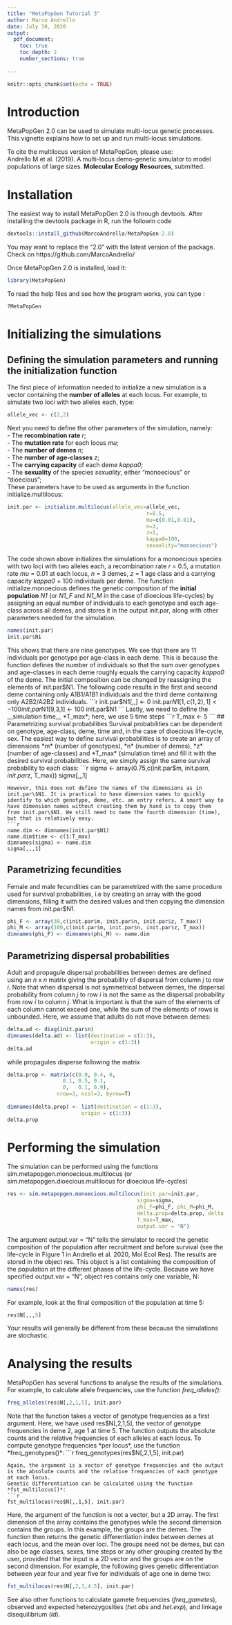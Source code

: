 ```yaml
---
title: "MetaPopGen Tutorial 3"
author: Marco Andrello
date: July 30, 2020
output: 
  pdf_document:
    toc: true
    toc_depth: 2
    number_sections: true
  
---
```


```r
knitr::opts_chunk$set(echo = TRUE)
```

# Introduction

MetaPopGen 2.0 can be used to simulate multi-locus genetic processes. This vignette explains how to set up and run multi-locus simulations.

To cite the multilocus version of MetaPopGen, please use:  
Andrello M et al. (2019). A multi-locus demo-genetic simulator to model populations of large sizes. **Molecular Ecology Resources**, submitted.

# Installation
The easiest way to install MetaPopGen 2.0 is through devtools. After installing the devtools package in R, run the followin code
```r
devtools::install_github(MarcoAndrello/MetaPopGen-2.0)
```
You may want to replace the "2.0" with the latest version of the package. Check on https://github.com/MarcoAndrello/

Once MetaPopGen 2.0 is installed, load it:
```r
library(MetaPopGen)
```
To read the help files and see how the program works, you can type :
```r
?MetaPopGen
```

# Initializing the simulations
## Defining the simulation parameters and running the initialization function
The first piece of information needed to initialize a new simulation is a vector containing the __number of alleles__ at each locus. For example, to simulate two loci with two alleles each, type:
```r
allele_vec <- c(2,2)

```
Next you need to define the other parameters of the simulation, namely:  
- The __recombination rate__ *r*;  
- The __mutation rate__ for each locus *mu*;  
- The __number of demes__ *n*;  
- The __number of age-classes__ *z*;  
- The __carrying capacity__ of each deme *kappa0*;  
- The __sexuality__ of the species *sexuality*, either "monoecious" or "dioecious";  
These parameters have to be used as arguments in the function initialize.multilocus:
```r
init.par <- initialize.multilocus(allele_vec=allele_vec,
                                             r=0.5,
                                             mu=c(0.01,0.01),
                                             n=3,
                                             z=1,
                                             kappa0=100,
                                             sexuality="monoecious")

```
The code shown above initializes the simulations for a monoecious species with two loci with two alleles each, a recombination rate *r* = 0.5, a mutation rate *mu* = 0.01 at each locus, *n* = 3 demes, *z* = 1 age class and a carrying capacity *kappa0* = 100 individuals per deme.
The function initialize.monoecious defines the genetic composition of the __initial population__ *N1* (or *N1_F* and *N1_M* in the case of dioecious life-cycles) by assigning an equal number of individuals to each genotype and each age-class across all demes, and stores it in the output init.par, along with other parameters needed for the simulation.
```r
names(init.par)
init.par$N1
```
This shows that there are nine genotypes. We see that there are 11 individuals per genotype per age-class in each deme. This is because the function defines the number of individuals so that the sum over genotypes and age-classes in each deme roughly equals the carrying capacity *kappa0* of the deme. The initial composition can be changed by reassigning the elements of init.par$N1. The following code results in the first and second deme containing only A1B1/A1B1 individuals and the third deme containing only A2B2/A2B2 individuals.
```r
init.par$N1[,,] <- 0
init.par$N1[1,c(1,2),1] <- 100      
init.par$N1[9,3,1] <- 100
init.par$N1
```
Lastly, we need to define the __simulation time__ *T_max*; here, we use 5 time steps
```r
T_max <- 5
```
## Parametrizing survival probabilities
Survival probabilities can be dependent on genotype, age-class, deme, time and, in the case of dioecious life-cycle, sex. The easiest way to define survival probabilities is to create an array of dimensions *m* (number of genotypes), *n* (number of demes), *z* (number of age-classes) and *T_max* (simulation time) and fill it with the desired survival probabilities. Here, we simply assign the same survival probability to each class:  
```r
sigma <- array(0.75,c(init.par$m, init.par$n, init.par$z, T_max))
sigma[,,,1]
```
However, this does not define the names of the dimensions as in init.par\$N1. It is practical to have dimension names to quickly identify to which genotype, deme, etc. an entry refers. A smart way to have dimension names without creating them by hand is to copy them from init.par\$N1. We still need to name the fourth dimension (time), but that is relatively easy.
```r
name.dim <- dimnames(init.par$N1)
name.dim$time <- c(1:T_max)
dimnames(sigma) <- name.dim
sigma[,,,1]
```
## Parametrizing fecundities
Female and male fecundities can be parametrized with the same procedure used for survival probabilities, i.e by creating an array with the good dimensions, filling it with the desired values and then copying the dimension names from init.par\$N1.
```r
phi_F <- array(30,c(init.par$m, init.par$n, init.par$z, T_max))
phi_M <- array(100,c(init.par$m, init.par$n, init.par$z, T_max))
dimnames(phi_F) <- dimnames(phi_M) <- name.dim
```
## Parametrizing dispersal probabilities
Adult and propagule dispersal probabilities between demes are defined using an *n* x *n* matrix giving the probability of dispersal from column *j* to row *i*. Note that when dispersal is not symmetrical between demes, the dispersal probability from column *j* to row *i* is not the same as the dispersal probability from row *i* to column *j*. What is important is that the sum of the elements of each column cannot exceed one, while the sum of the elements of rows is unbounded. Here, we assume that adults do not move between demes:
```r
delta.ad <- diag(init.par$n)
dimnames(delta.ad) <- list(destination = c(1:3),
                           origin = c(1:3))
delta.ad
```
while propagules disperse following the matrix
```r
delta.prop <- matrix(c(0.9, 0.4, 0,
                  0.1, 0.5, 0.1,
                  0,   0.1, 0.9),
                nrow=3, ncol=3, byrow=T)
    
dimnames(delta.prop) <- list(destination = c(1:3),
                        origin = c(1:3))
delta.prop
```
# Performing the simulation
The simulation can be performed using the functions sim.metapopgen.monoecious.multilocus (or sim.metapopgen.dioecious.multilocus for dioecious life-cycles)
```r
res <- sim.metapopgen.monoecious.multilocus(init.par=init.par,
                                          sigma=sigma,
                                          phi_F=phi_F, phi_M=phi_M,
                                          delta.prop=delta.prop, delta.ad=delta.ad,
                                          T_max=T_max,
                                          output.var = "N")

```
The argument output.var = "N" tells the simulator to record the genetic composition of the population after recruitment and before survival (see the life-cycle in Figure 1 in Andrello et al. 2020, Mol Ecol Res).  The results are stored in the object res. This object is a list containing the composition of the population at the different phases of the life-cycle. Because we have specified output.var = "N", object res contains only one variable, N:
```r
names(res)

```
For example, look at the final composition of the population at time 5:
```r
res$N[,,,5]

```
Your results will generally be different from these because the simulations are stochastic. 

# Analysing the results
MetaPopGen has several functions to analyse the results of the simulations. For example, to calculate allele frequencies, use the function *freq_alleles()*:
```r
freq_alleles(res$N[,2,1,5], init.par)

```
Note that the function takes a vector of genotype frequencies as a first argument. Here, we have used res$N[,2,1,5], the vector of genotype frequencies in deme 2, age 1 at time 5. The function outputs the absolute counts and the relative frequencies of each alleles at each locus.   
To compute genotype frequencies *per locus*, use the function *freq_genotypes()*:
```r
freq_genotypes(res$N[,2,1,5], init.par)

```
Again, the argument is a vector of genotype frequencies and the output is the absolute counts and the relative frequencies of each genotype at each locus.  
Genetic differentiation can be calculated using the function *fst_multilocus()*:
```r
fst_multilocus(res$N[,,1,5], init.par)

```
Here, the argument of the function is not a vector, but a 2D array. The first dimension of the array contains the genotypes while the second dimension contains the groups. In this example, the groups are the demes. The function then returns the genetic differentiation index between demes at each locus, and the mean over loci. The groups need not be demes, but can also be age classes, sexes, time steps or any other grouping created by the user, provided that the input is a 2D vector and the groups are on the second dimension. For example, the following gives genetic differentiation between year four and year five for individuals of age one in deme two:
```r
fst_multilocus(res$N[,2,1,4:5], init.par)

```
See also other functions to calculate gamete frequencies (*freq_gametes*), observed and expected heterozygosities (*het.obs* and *het.exp*), and linkage disequilibrium (*ld*).
